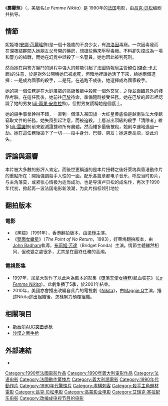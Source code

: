 {{Link style|time=2015-12-11T09:12:40+00:00}}
{{About||2010年播出的电视剧|尼基塔 (2010年电视剧)|臺灣模仿藝人|舒子晨|曾任苏共最高领导人|尼基塔·赫鲁晓夫|更多类似标题|尼基塔}}
{{noteTA
|T=zh-tw:霹靂煞; zh-hk:墮落花; zh-cn:尼基塔;
|G1=Show
|1=zh-tw:霹靂煞; zh-hk:墮落花; zh-cn:尼基塔;}}
{{Infobox Film
| name           = 尼基塔
| image          = Nikita_france.jpg
| caption        = 電影法國版海報
| imdb_id        = 0100263
| director       = [[吕克·贝松|吕克·贝松]]
| writer         = 吕克·贝松
| starring       = [[安娜·芭麗瑤|安娜·芭麗瑤]]（Anne Parillaud）<br />[[尚·雨果·安格拉|尚·雨果·安格拉]]（Jean-Hugues Anglade）<br />[[傑奇·卡尤|傑奇·卡尤]]（Tchéky Karyo）
| producer       = [[Patrice_Ledoux|Patrice Ledoux]] (uncredited)
| music          = [[Éric_Serra|Éric Serra]]
| cinematography = 
| distributor    = [[Gaumont|Gaumont]]
| released       = {{start date|1990|02|21}} ([[法国|法国]])
| runtime        = 115 min.
| language       = [[法语|法语]]
| amg_id         = 1:74893
}}
《'''霹靂煞'''》（{{lang-fr|'''''Nikita'''''}}，美版名''La Femme Nikita''）是 1990年的[[法国|法国]]电影，由[[吕克·贝松|吕克·贝松]]编剧并执导。

== 情節 ==
妮姬塔([[安娜·芭麗瑤|安娜·芭麗瑤]]飾)是一個十幾歲的不良少女，有[[海洛因|海洛因]]毒癮。一次因毒發而在深夜結夥闖入她朋友父母開的藥房，想搶些藥來壓壓毒癮。不料卻失控成為一場和警方的槍戰，而她在幻覺中誤殺了一名警員，她也因此被判死刑。

然而她在與警方纏鬥的過程中強大的體能引起了法國情報局主管鮑伯([[傑奇·卡尤|傑奇·卡尤]]飾)的注意，於是對外公開稱她已被處死，但暗地裡讓她活了下來，給她兩個選擇：一是成為國家的殺手，二是死。在逃跑不成後，她選擇成為國家殺手。

她的第一個任務是在大庭廣眾的高級餐廳中殺死一個外交官，之後並面臨意外的殘酷考驗。在這任務後，她前往[[巴黎|巴黎]]待命，準備隨時接受任務。她在巴黎的超市裡認識了她的男友([[尚·雨果·安格拉|尚·雨果·安格拉]]飾)，但對男友謊稱她是個護士。

她的殺手事業幹得不錯，一直到一個潛入某国旗一大红星黄底像是越南驻法大使館竊取文件的任務，她失風引起注意，而被追殺。上層派出頂級的殺手「清除者」維多([[尚·雷諾|尚·雷諾]]飾)前來毀滅證據和所有屍體。然而維多最後被殺，她則幸運地逃過一劫。她在這任務後拋下了一切——殺手身分、巴黎、男友；她遠走高飛，從此消失。

== 評論與迴響 ==
本片被大多數的影評人肯定。而後世更稱道的是本片扭轉之後好萊塢與香港動作片的重點所在：開始強調殺手人性的一面。配乐各篇章都电子音乐，呼应当时影片，与主角落莫，或紧张心情极为适当成功，也是导演卢贝松的成名作，再次于1990年代初，掀起再一波法国电影新浪潮，为此片指标领引地位

== 翻拍版本 ==
=== 電影 ===
*《黑貓》（1991年），香港翻拍版本，由[[梁琤|梁琤]]主演。
*《[[雙面女蠍星|雙面女蠍星]]》（''The Point of No Return''，1993），好萊塢翻拍版本，由[[John_Badham|John Badham]]執導，[[布莉姬·芳達|布莉姬·芳達]]（Bridget Fonda）主演。情節主體雖然相同，但改變之處很多，尤其是在最終任務的高潮。

=== 電視影集 ===
*1997年，加拿大製作了以此片為藍本的影集《[[墮落天使女特務|墮落天使女特務]]/[[舐血狂花|舐血狂花]]》（''[[:en:La_Femme_Nikita_(TV_series)|La Femme Nikita]]''）。此劇集播了5季，於2001年結束。
*2010年，美國亦會播出改編自此片的電視劇《[[尼基塔女郎_(2010年電視劇)|Nikita]]》，由[[Maggie_Q|Maggie Q]]主演，描述Nikita逃出組織後，怎樣努力顛覆組織。

== 相關項目 ==
* [[斯泰尔AUG突击步枪|斯泰尔AUG突击步枪]]
* [[沙漠之鹰手枪|沙漠之鹰手枪]]

== 外部連結 ==
* {{imdb title|id=0100263|title=Nikita}}

{{Luc Besson}}
{{Authority control}}
{{DEFAULTSORT:Nikita}}
[[Category:1990年法國電影作品|Category:1990年法國電影作品]]
[[Category:1990年義大利電影作品|Category:1990年義大利電影作品]]
[[Category:法语电影|Category:法语电影]]
[[Category:法國動作驚悚片|Category:法國動作驚悚片]]
[[Category:義大利語電影|Category:義大利語電影]]
[[Category:1990年代動作片|Category:1990年代動作片]]
[[Category:1990年代驚悚片|Category:1990年代驚悚片]]
[[Category:虛構刺客|Category:虛構刺客]]
[[Category:殺手主角題材電影|Category:殺手主角題材電影]]
[[Category:吕克·贝松电影|Category:吕克·贝松电影]]
[[Category:高蒙影业电影|Category:高蒙影业电影]]
[[Category:艾瑞克·塞拉配乐电影|Category:艾瑞克·塞拉配乐电影]]
[[Category:改编成电视节目的电影|Category:改编成电视节目的电影]]